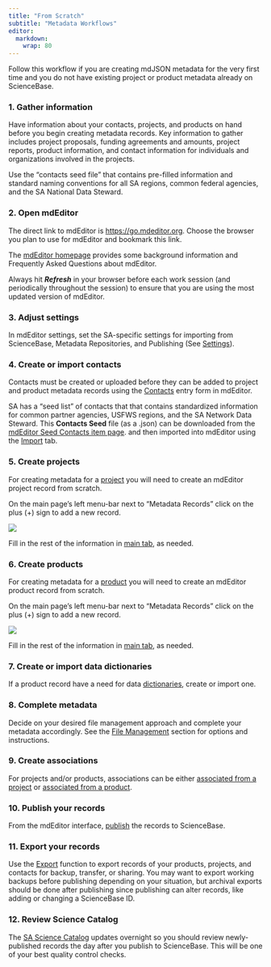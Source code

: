 ```yaml
---
title: "From Scratch"
subtitle: "Metadata Workflows"
editor: 
  markdown: 
    wrap: 80
---
```


Follow this workflow if you are creating mdJSON metadata for the very first time
and you do not have existing project or product metadata already on ScienceBase.


### 1. Gather information 

Have information about your contacts, projects, and products on hand before you
begin creating metadata records. Key information to gather includes project
proposals, funding agreements and amounts, project reports, product information,
and contact information for individuals and organizations involved in the
projects.

Use the "contacts seed file" that contains pre-filled information and standard
naming conventions for all SA regions, common federal agencies, and the SA
National Data Steward.

### 2. Open mdEditor

The direct link to mdEditor is <https://go.mdeditor.org>. Choose the browser you
plan to use for mdEditor and bookmark this link.

The [mdEditor homepage](https://www.mdeditor.org) provides some background 
information and Frequently Asked Questions about mdEditor.

Always hit ***Refresh*** in your browser before each work session (and
periodically throughout the session) to ensure that you are using the most
updated version of mdEditor.


### 3. Adjust settings

In mdEditor settings, set the SA-specific settings for importing from
ScienceBase, Metadata Repositories, and Publishing (See
[Settings](../settings.qmd)).

### 4. Create or import contacts

Contacts must be created or uploaded before they can be added to project and
product metadata records using the
[Contacts](../contact_records/contact_records_overview.qmd) entry form in
mdEditor.

SA has a "seed list" of contacts that that contains standardized information 
for common partner agencies, USFWS regions, and the SA Network Data Steward. 
This **Contacts Seed** file (as a .json) can be downloaded from the
[mdEditor Seed Contacts item page](https://www.sciencebase.gov/catalog/item/5df8d2b7e4b0cdded73b4069).
and then imported into mdEditor using the 
[Import](../metadata_file_management/import_mdjson.qmd) tab.

### 5. Create projects

For creating metadata for a [project](../project_records/project_records_overview.qmd) 
you will need to create an mdEditor project record from scratch. 

On the main page's left menu-bar next to "Metadata Records" click on the 
plus (+) sign to add a new record. 

![](../../assets/add_new_record.png)

Fill in the rest of the information in [main tab](../project_records/main_tab_project.qmd),
as needed.

### 6. Create products

For creating metadata for a
[product](../product_records/product_records_overview.qmd) you will need to 
create an mdEditor product record from scratch.

On the main page's left menu-bar next to "Metadata Records" click on the 
plus (+) sign to add a new record. 

![](../../assets/add_new_record.png)

Fill in the rest of the information in [main tab](../product_records/main_tab_product.qmd),
as needed.

### 7. Create or import data dictionaries

If a product record have a need for data
[dictionaries](../product_records/dictionaries_tab_product.qmd), create or
import one.

### 8. Complete metadata

Decide on your desired file management approach and complete your metadata
accordingly. See the [File Management](../metadata_file_management/metadata_file_management_overview.qmd)
section for options and instructions.

### 9. Create associations

For projects and/or products, associations can be either [associated from a
project](../project_records/associated_tab_project.qmd) or [associated from
a product](../product_records/associated_tab_product.qmd).

### 10. Publish your records

From the mdEditor interface, [publish](../publishing/publishing_overview.qmd)
the records to ScienceBase.

### 11. Export your records

Use the [Export](../metadata_file_management/export.qmd) function to export
records of your products, projects, and contacts for backup, transfer, or
sharing. You may want to export working backups before publishing depending on
your situation, but archival exports should be done after publishing since
publishing can alter records, like adding or changing a ScienceBase ID.

### 12. Review Science Catalog

The [SA Science Catalog](https://www.fws.gov/science/catalog/) updates overnight
so you should review newly-published records the day after you publish to
ScienceBase. This will be one of your best quality control checks.

